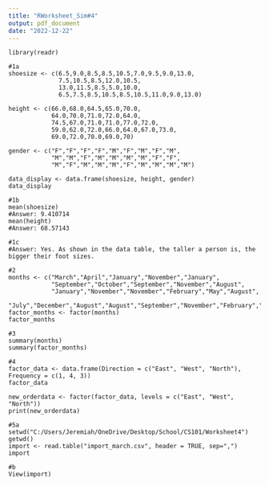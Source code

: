 ```yaml
---
title: "RWorksheet_Sim#4"
output: pdf_document
date: "2022-12-22"
---
```


```library(dplyr)
library(readr)

#1a
shoesize <- c(6.5,9.0,8.5,8.5,10.5,7.0,9.5,9.0,13.0,
              7.5,10.5,8.5,12.0,10.5,
              13.0,11.5,8.5,5.0,10.0,
              6.5,7.5,8.5,10.5,8.5,10.5,11.0,9.0,13.0)

height <- c(66.0,68.0,64.5,65.0,70.0,
            64.0,70.0,71.0,72.0,64.0,
            74.5,67.0,71.0,71.0,77.0,72.0,
            59.0,62.0,72.0,66.0,64.0,67.0,73.0,
            69.0,72.0,70.0,69.0,70)    

gender <- c("F","F","F","F","M","F","M","F","M",
            "M","M","F","M","M","M","M","F","F",
            "M","F","M","M","M","F","M","M","M","M")    

data_display <- data.frame(shoesize, height, gender)     
data_display     

#1b
mean(shoesize)
#Answer: 9.410714
mean(height)
#Answer: 68.57143

#1c
#Answer: Yes. As shown in the data table, the taller a person is, the bigger their foot sizes.

#2
months <- c("March","April","January","November","January",
            "September","October","September","November","August",
            "January","November","November","February","May","August",
            "July","December","August","August","September","November","February","April")
factor_months <- factor(months)
factor_months

#3
summary(months)
summary(factor_months)

#4
factor_data <- data.frame(Direction = c("East", "West", "North"), Frequency = c(1, 4, 3))
factor_data

new_orderdata <- factor(factor_data, levels = c("East", "West", "North"))
print(new_orderdata)

#5a
setwd("C:/Users/Jeremiah/OneDrive/Desktop/School/CS101/Worksheet4")
getwd()
import <- read.table("import_march.csv", header = TRUE, sep=",")
import

#b
View(import)
```

